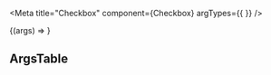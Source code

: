 


<Meta
  title="Checkbox"
  component={Checkbox}
  argTypes={{ }}
/>

<CheckboxDescription />

<Canvas>
  <Story name="Checkbox" height="400px">
    {(args) => <Checkbox {...args} />}
  </Story>
</Canvas>

## ArgsTable

<ArgsTable of={Checkbox} />
